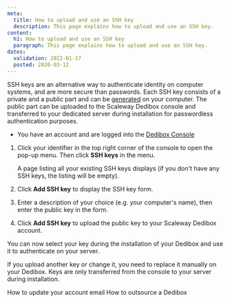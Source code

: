 ```yaml
---
meta:
  title: How to upload and use an SSH key
  description: This page explains how to upload and use an SSH key.
content:
  h1: How to upload and use an SSH key
  paragraph: This page explains how to upload and use an SSH key.
dates:
  validation: 2022-01-17
  posted: 2020-03-12
---
```


SSH keys are an alternative way to authenticate identity on computer systems, and are more secure than passwords. Each SSH key consists of a private and a public part and can be [generated](/console/my-project/how-to/create-ssh-key/) on your computer. The public part can be uploaded to the Scaleway Dedibox console and transferred to your dedicated server during installation for passwordless authentication purposes.

<Message type="requirement">

  - You have an account and are logged into the [Dedibox Console](https://console.online.net) 

</Message>

1. Click your identifier in the top right corner of the console to open the pop-up menu. Then click **SSH keys** in the menu.

    <Lightbox src="scaleway-dedibox-console-ssh-key-menu.png" width="300" alt="" />

    A page listing all your existing SSH keys displays (if you don't have any SSH keys, the listing will be empty).

2. Click **Add SSH key** to display the SSH key form.

3. Enter a description of your choice (e.g. your computer's name), then enter the public key in the form.

4. Click **Add SSH key** to upload the public key to your Scaleway Dedibox account.

You can now select your key during the installation of your Dedibox and use it to authenticate on your server.

<Message type="note">

If you upload another key or change it, you need to replace it manually on your Dedibox. Keys are only transferred from the console to your server during installation.

</Message>

<Navigation title="See Also">
  <PreviousButton to="/dedibox-console/my-account/how-to/update-email/">How to update your account email</PreviousButton>
  <NextButton to="/dedibox-console/my-account/how-to/outsource-dedibox/">How to outsource a Dedibox</NextButton>
</Navigation>